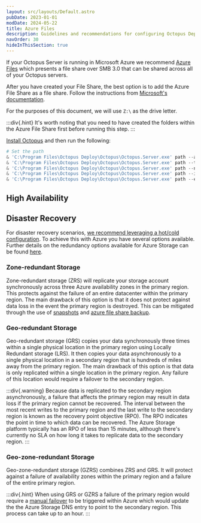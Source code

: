 ```yaml
---
layout: src/layouts/Default.astro
pubDate: 2023-01-01
modDate: 2024-05-22
title: Azure Files
description: Guidelines and recommendations for configuring Octopus Deploy to use Azure Files.
navOrder: 30
hideInThisSection: true
---
```


If your Octopus Server is running in Microsoft Azure we recommend [Azure Files](https://docs.microsoft.com/azure/storage/files/storage-files-introduction) which presents a file share over SMB 3.0 that can be shared across all of your Octopus servers.

After you have created your File Share, the best option is to add the Azure File Share as a file share.  Follow the instructions from [Microsoft's documentation](https://learn.microsoft.com/en-us/azure/storage/files/storage-how-to-use-files-windows#mount-the-azure-file-share).  

For the purposes of this document, we will use `Z:\` as the drive letter. 

:::div{.hint}
It's worth noting that you need to have created the folders within the Azure File Share first before running this step. 
:::

[Install Octopus](/docs/installation) and then run the following:

```powershell
# Set the path 
& 'C:\Program Files\Octopus Deploy\Octopus\Octopus.Server.exe' path --artifacts "Z:\Artifacts"
& 'C:\Program Files\Octopus Deploy\Octopus\Octopus.Server.exe' path --taskLogs "Z:\TaskLogs"
& 'C:\Program Files\Octopus Deploy\Octopus\Octopus.Server.exe' path --nugetRepository "Z:\Packages"
& 'C:\Program Files\Octopus Deploy\Octopus\Octopus.Server.exe' path --imports "Z:\Imports"
& 'C:\Program Files\Octopus Deploy\Octopus\Octopus.Server.exe' path --eventExports "Z:\EventExports"
```
## High Availability

<FileStorageHA />

## Disaster Recovery

For disaster recovery scenarios, [we recommend leveraging a hot/cold configuration](https://octopus.com/whitepapers/best-practice-for-self-hosted-octopus-deploy-ha-dr). To achieve this with Azure you have several options available. Further details on the redundancy options available for Azure Storage can be found [here](https://learn.microsoft.com/en-us/azure/storage/common/storage-redundancy).

### Zone-redundant Storage

Zone-redundant storage (ZRS) will replicate your storage account synchronously across three Azure availability zones in the primary region. This protects against the failure of an entire datacenter within the primary region. The main drawback of this option is that it does not protect against data loss in the event the primary region is destroyed. This can be mitigated through the use of [snapshots](https://learn.microsoft.com/en-us/azure/storage/files/storage-snapshots-files) and [azure file share backup](https://learn.microsoft.com/en-us/azure/backup/azure-file-share-backup-overview?tabs=snapshot).

### Geo-redundant Storage

Geo-redundant storage (GRS) copies your data synchronously three times within a single physical location in the primary region using Locally Redundant storage (LRS). It then copies your data asynchronously to a single physical location in a secondary region that is hundreds of miles away from the primary region. The main drawback of this option is that data is only replicated within a single location in the primary region. Any failure of this location would require a failover to the secondary region.

:::div{.warning}
Because data is replicated to the secondary region asynchronously, a failure that affects the primary region may result in data loss if the primary region cannot be recovered. The interval between the most recent writes to the primary region and the last write to the secondary region is known as the recovery point objective (RPO). The RPO indicates the point in time to which data can be recovered. The Azure Storage platform typically has an RPO of less than 15 minutes, although there's currently no SLA on how long it takes to replicate data to the secondary region.
:::

### Geo-zone-redundant Storage

Geo-zone-redundant storage (GZRS) combines ZRS and GRS. It will protect against a failure of availability zones within the primary region and a failure of the entire primary region.

:::div{.hint}
When using GRS or GZRS a failure of the primary region would require a [manual failover](https://learn.microsoft.com/en-us/azure/storage/common/storage-failover-customer-managed-unplanned?tabs=grs-ra-grs) to be triggered within Azure which would update the the Azure Storage DNS entry to point to the secondary region. This process can take up to an hour.
:::